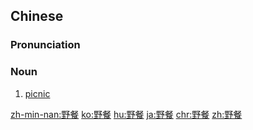 ==Chinese==
{{zh-forms}}

===Pronunciation===
{{zh-pron
|m=yěcān
|c=je5 caan1
|mn=iá-chhan
|cat=n
}}

===Noun===
{{zh-noun}}

# [[picnic]]

[[zh-min-nan:野餐]]
[[ko:野餐]]
[[hu:野餐]]
[[ja:野餐]]
[[chr:野餐]]
[[zh:野餐]]